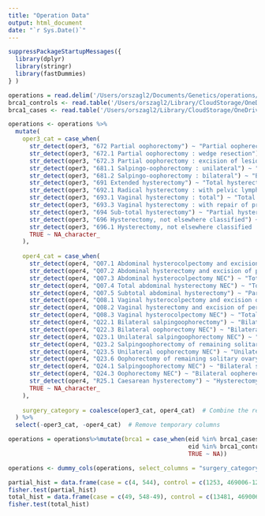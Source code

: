 ```yaml
---
title: "Operation Data"
output: html_document
date: "`r Sys.Date()`"
---
```

```r
suppressPackageStartupMessages({
  library(dplyr)
  library(stringr)
  library(fastDummies)
} )
```

```r
operations = read.delim('/Users/orszagl2/Documents/Genetics/operations/BRCA_operation.txt')
brca1_controls <- read.table('/Users/orszagl2/Library/CloudStorage/OneDrive-NationalInstitutesofHealth/Genetics/BRCA1_BRCA2/ukbb_brca1_control.txt', header=TRUE)
brca1_cases <- read.table('/Users/orszagl2/Library/CloudStorage/OneDrive-NationalInstitutesofHealth/Genetics/BRCA1_BRCA2/ukbb_brca1_case.txt', header=TRUE)
```

```r
operations <- operations %>%
  mutate(
    oper3_cat = case_when(
      str_detect(oper3, "672 Partial oophorectomy") ~ "Partial oopherectomy",
      str_detect(oper3, "672.1 Partial oophorectomy : wedge resection") ~ "Partial oopherectomy",
      str_detect(oper3, "672.3 Partial oophorectomy : excision of lesion") ~ "Partial oopherectomy",
      str_detect(oper3, "681.1 Salpingo-oophorectomy : unilateral") ~ "Unilateral salpingo_oopherectomy",
      str_detect(oper3, "681.2 Salpingo-oophorectomy : bilateral") ~ "Bilateral salpingo_oopherectomy",
      str_detect(oper3, "691 Extended hysterectomy") ~ "Total hysterectomy",
      str_detect(oper3, "692.1 Radical hysterectomy : with pelvic lymphadenectomy") ~ "Total hysterectomy",
      str_detect(oper3, "693.1 Vaginal hysterectomy : total") ~ "Total hysterectomy",
      str_detect(oper3, "693.3 Vaginal hysterectomy : with repair of prolapse") ~ "Total hysterectomy",
      str_detect(oper3, "694 Sub-total hysterectomy") ~ "Partial hysterectomy",
      str_detect(oper3, "696 Hysterectomy, not elsewhere classified") ~ "Hysterectomy (other/NEC)",
      str_detect(oper3, "696.1 Hysterectomy, not elsewhere classified : total hysterectomy") ~ "Total hysterectomy",
      TRUE ~ NA_character_
    ),
    
    oper4_cat = case_when(
      str_detect(oper4, "Q07.1 Abdominal hysterocolpectomy and excision of periuterine tissue") ~ "Total hysterectomy",
      str_detect(oper4, "Q07.2 Abdominal hysterectomy and excision of periuterine tissue NEC") ~ "Total hysterectomy",
      str_detect(oper4, "Q07.3 Abdominal hysterocolpectomy NEC") ~ "Total hysterectomy",
      str_detect(oper4, "Q07.4 Total abdominal hysterectomy NEC") ~ "Total hysterectomy",
      str_detect(oper4, "Q07.5 Subtotal abdominal hysterectomy") ~ "Partial hysterectomy",
      str_detect(oper4, "Q08.1 Vaginal hysterocolpectomy and excision of periuterine tissue") ~ "Total hysterectomy",
      str_detect(oper4, "Q08.2 Vaginal hysterectomy and excision of periuterine tissue NEC") ~ "Total hysterectomy",
      str_detect(oper4, "Q08.3 Vaginal hysterocolpectomy NEC") ~ "Total hysterectomy",
      str_detect(oper4, "Q22.1 Bilateral salpingoophorectomy") ~ "Bilateral salpingo_oopherectomy",
      str_detect(oper4, "Q22.3 Bilateral oophorectomy NEC") ~ "Bilateral oopherectomy",
      str_detect(oper4, "Q23.1 Unilateral salpingoophorectomy NEC") ~ "Unilateral salpingo_oopherectomy",
      str_detect(oper4, "Q23.2 Salpingoophorectomy of remaining solitary fallopian tube and ovary") ~ "Unilateral salpingo_oopherectomy",
      str_detect(oper4, "Q23.5 Unilateral oophorectomy NEC") ~ "Unilateral oopherectomy",
      str_detect(oper4, "Q23.6 Oophorectomy of remaining solitary ovary NEC") ~ "Unilateral oopherectomy",
      str_detect(oper4, "Q24.1 Salpingoophorectomy NEC") ~ "Bilateral salpingo_oopherectomy",
      str_detect(oper4, "Q24.3 Oophorectomy NEC") ~ "Bilateral oopherectomy",
      str_detect(oper4, "R25.1 Caesarean hysterectomy") ~ "Hysterectomy (other/NEC)",
      TRUE ~ NA_character_
    ),
    
    surgery_category = coalesce(oper3_cat, oper4_cat)  # Combine the results into a single column
  ) %>%
  select(-oper3_cat, -oper4_cat)  # Remove temporary columns
```

```r
operations = operations%>%mutate(brca1 = case_when(eid %in% brca1_cases$eid ~ "case",
                                                   eid %in% brca1_controls$eid ~ "control",
                                                   TRUE ~ NA))
```

```r
operations <- dummy_cols(operations, select_columns = "surgery_category", remove_first_dummy = FALSE, remove_selected_columns = FALSE)
```

```r
partial_hist = data.frame(case = c(4, 544), control = c(1253, 469006-1253))
fisher.test(partial_hist)
total_hist = data.frame(case = c(49, 548-49), control = c(13481, 469006-13481))
fisher.test(total_hist)
```
